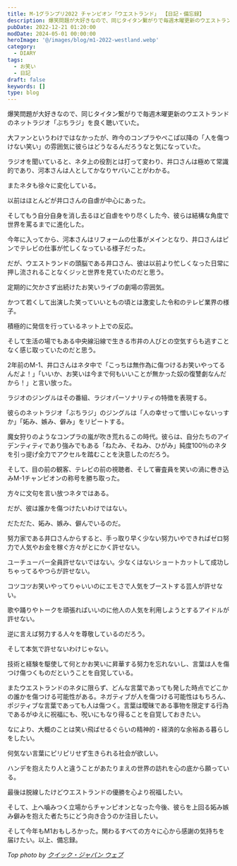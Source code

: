 ```yaml
---
title: M-1グランプリ2022 チャンピオン「ウエストランド」 【日記・備忘録】
description: 爆笑問題が大好きなので、同じタイタン繋がりで毎週木曜更新のウエストランドのネットラジオ「ぶちラジ」を良く聴いていた。大ファンというわけではなかったが、昨今のコンプラやぺこぱ以降の「人を傷つけない笑い」の雰囲気に彼らはどうなるんだろうなと気になっていた。
pubDate: 2022-12-21 01:20:00
modDate: 2024-05-01 00:00:00
heroImage: '@/images/blog/m1-2022-westland.webp'
category:
  - DIARY
tags:
  - お笑い
  - 日記
draft: false
keywords: []
type: blog
---
```



爆笑問題が大好きなので、同じタイタン繋がりで毎週木曜更新のウエストランドのネットラジオ「ぶちラジ」を良く聴いていた。

<BlogCard
  title='統一教会に関する「爆笑問題・太田光」の発言および炎上に対し思うことを言語化する【日記】'
  description='お笑い芸人「爆笑問題・太田光さん（以降、敬称略）」による統一教会に関する発言が毎週炎上している。参院選挙中の銃撃事件からはじまった一連について、わたしのような一般市民が語れることは少なく、感想の域を出ないだろう。だが太田光に関することについてはさまざまな思いが頭のなかを行き交うのだ。どうにかこのモヤ'
  url='https://www.neputa-note.net/2022/09/bakumon-ota-hikari/'
  domain='www.neputa-note.net'
/>

大ファンというわけではなかったが、昨今のコンプラやぺこぱ以降の「人を傷つけない笑い」の雰囲気に彼らはどうなるんだろうなと気になっていた。

ラジオを聞いていると、ネタ上の役割とは打って変わり、井口さんは極めて常識的であり、河本さんは人としてかなりヤバいことがわかる。

またネタも徐々に変化している。

以前はほとんどが井口さんの自虐が中心にあった。

そしてもう自分自身を消し去るほど自虐をやり尽くした今、彼らは結構な角度で世界を罵るまでに進化した。

今年に入ってから、河本さんはリフォームの仕事がメインとなり、井口さんはピンでテレビの仕事が忙しくなっている様子だった。

だが、ウエストランドの頭脳である井口さん、彼は以前より忙しくなった日常に押し流されることなくジッと世界を見ていたのだと思う。

定期的に欠かさず出続けたお笑いライブの劇場の雰囲気。

かつて若くして出演した笑っていいともの頃とは激変した令和のテレビ業界の様子。

積極的に発信を行っているネット上での反応。

そして生活の場でもある中央線沿線で生きる市井の人びとの空気すらも逃すことなく感じ取っていたのだと思う。

2年前のM-1、井口さんはネタ中で「こっちは無作為に傷つけるお笑いやってるんだよ！」「いいか、お笑いは今まで何もいいことが無かった奴の復讐劇なんだから！」と言い放った。

ラジオのジングルはその番組、ラジオパーソナリティの特徴を表現する。

彼らのネットラジオ「ぶちラジ」のジングルは「人の幸せって憎いじゃないっすか」「妬み、嫉み、僻み」をリピートする。

<BlogCard
  title='ウエストランドのぶちラジ'
  description='お笑いコンビ・ウエストランドが30分のラジオ形式でトークする配信です。ウエストランドの公式チャンネルと言っても過言ではありません。時々漫才の動画もアップします。Podcast 版も配信中https://anchor.fm/westland'
  url='https://www.youtube.com/@buchiraji'
  domain='www.youtube.com'
/>

魔女狩りのようなコンプラの嵐が吹き荒れるこの時代。彼らは、自分たちのアイデンティティであり強みでもある「ねたみ、そねみ、ひがみ」純度100％のネタを引っ提げ全力でアクセルを踏むことを決意したのだろう。

そして、目の前の観客、テレビの前の視聴者、そして審査員を笑いの渦に巻き込みM-1チャンピオンの称号を勝ち取った。

方々に文句を言い放つネタではある。

だが、彼は誰かを傷つけたいわけではない。

だただた、妬み、嫉み、僻んでいるのだ。

努力家である井口さんからすると、手っ取り早く少ない努力いやできればゼロ努力で人気やお金を稼ぐ方々がとにかく許せない。

ユーチューバー全員許せないではない。少なくはないショートカットして成功しちゃってるやつらが許せない。

コツコツお笑いやってりゃいいのにエモさで人気をブーストする芸人が許せない。

歌や踊りやトークを頑張ればいいのに他人の人気を利用しようとするアイドルが許せない。

逆に言えば努力する人々を尊敬しているのだろう。

そして本気で許せないわけじゃない。

技術と経験を駆使して何とかお笑いに昇華する努力を忘れないし、言葉は人を傷つけ傷つくものだということを自覚している。

またウエストランドのネタに限らず、どんな言葉であっても発した時点でどこかの誰かを傷つける可能性がある。ネガティブが人を傷つける可能性はもちろん、ポジティブな言葉であっても人は傷つく。言葉は曖昧である事物を限定する行為であるがゆえに祝福にも、呪いにもなり得ることを自覚しておきたい。

なにより、大概のことは笑い飛ばせるぐらいの精神的・経済的な余裕ある暮らしをしたい。

何気ない言葉にピリピリせず生きられる社会が欲しい。

ハンデを抱えたり人と違うことがあたりまえの世界の訪れを心の底から願っている。

最後は脱線したけどウエストランドの優勝を心より祝福したい。

そして、上へ噛みつく立場からチャンピオンとなった今後、彼らを上回る妬み嫉み僻みを抱えた者たちにどう向き合うのか注目したい。

そして今年もM1おもしろかった。関わるすべての方々に心から感謝の気持ちを届けたい。以上、備忘録。

_Top photo by [クイック・ジャパン ウェブ](https://qjweb.jp/news/80015/)_
